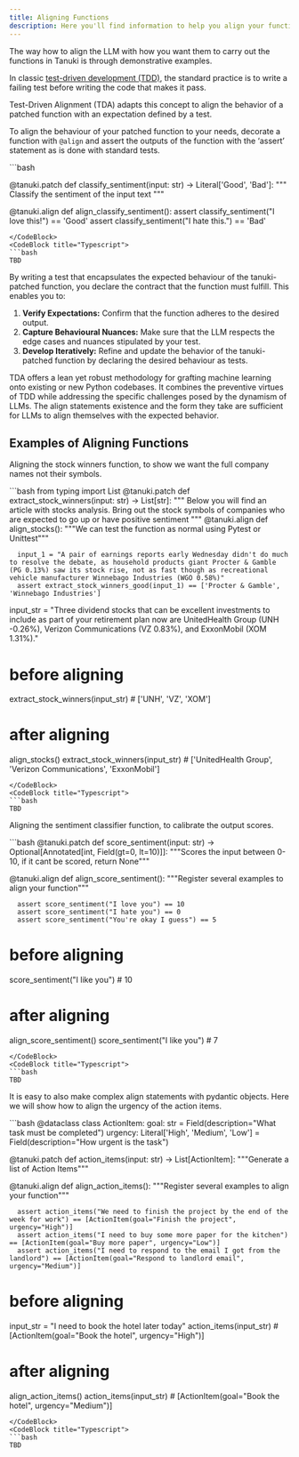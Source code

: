 ```yaml
---
title: Aligning Functions
description: Here you'll find information to help you align your functions to fit your requirements.
---
```

The way how to align the LLM with how you want them to carry out the functions in Tanuki is through demonstrative examples.

In classic [test-driven development (TDD)](https://en.wikipedia.org/wiki/Test-driven_development), the standard practice is to write a failing test before writing the code that makes it pass. 

Test-Driven Alignment (TDA) adapts this concept to align the behavior of a patched function with an expectation defined by a test.

To align the behaviour of your patched function to your needs, decorate a function with `@align` and assert the outputs of the function with the ‘assert’ statement as is done with standard tests.

<CodeBlocks>
  <CodeBlock title="Python">
  ```bash

  @tanuki.patch
  def classify_sentiment(input: str) -> Literal['Good', 'Bad']:
        """
        Classify the sentiment of the input text
        """
  
  @tanuki.align 
  def align_classify_sentiment(): 
      assert classify_sentiment("I love this!") == 'Good' 
      assert classify_sentiment("I hate this.") == 'Bad'
  ```
  </CodeBlock>
  <CodeBlock title="Typescript">
  ```bash
  TBD
  ```
  </CodeBlock>

</CodeBlocks>


By writing a test that encapsulates the expected behaviour of the tanuki-patched function, you declare the contract that the function must fulfill. This enables you to:

1. **Verify Expectations:** Confirm that the function adheres to the desired output. 
2. **Capture Behavioural Nuances:** Make sure that the LLM respects the edge cases and nuances stipulated by your test.
3. **Develop Iteratively:** Refine and update the behavior of the tanuki-patched function by declaring the desired behaviour as tests.

TDA offers a lean yet robust methodology for grafting machine learning onto existing or new Python codebases. It combines the preventive virtues of TDD while addressing the specific challenges posed by the dynamism of LLMs. The align statements existence and the form they take are sufficient for LLMs to align themselves with the expected behavior.

## Examples of Aligning Functions

Aligning the stock winners function, to show we want the full company names not their symbols. 

<CodeBlocks>
  <CodeBlock title="Python">
  ```bash
  from typing import List
  @tanuki.patch
  def extract_stock_winners(input: str) -> List[str]:
    """
    Below you will find an article with stocks analysis. Bring out the stock symbols of companies who are expected to go up or have positive sentiment
    """
  @tanuki.align
  def align_stocks():
      """We can test the function as normal using Pytest or Unittest"""

      input_1 = "A pair of earnings reports early Wednesday didn't do much to resolve the debate, as household products giant Procter & Gamble (PG 0.13%) saw its stock rise, not as fast though as recreational vehicle manufacturer Winnebago Industries (WGO 0.58%)"
      assert extract_stock_winners_good(input_1) == ['Procter & Gamble', 'Winnebago Industries']
  
  input_str = "Three dividend stocks that can be excellent investments to include as part of your retirement plan now are UnitedHealth Group (UNH -0.26%), Verizon Communications (VZ 0.83%), and ExxonMobil (XOM 1.31%)."
  
  # before aligning
  extract_stock_winners(input_str) # ['UNH', 'VZ', 'XOM']

  # after aligning
  align_stocks()
  extract_stock_winners(input_str) # ['UnitedHealth Group', 'Verizon Communications', 'ExxonMobil']
  ```
  </CodeBlock>
  <CodeBlock title="Typescript">
  ```bash
  TBD
  ```
  </CodeBlock>

</CodeBlocks>


Aligning the sentiment classifier function, to calibrate the output scores. 

<CodeBlocks>
  <CodeBlock title="Python">
  ```bash
  @tanuki.patch
  def score_sentiment(input: str) -> Optional[Annotated[int, Field(gt=0, lt=10)]]:
      """Scores the input between 0-10, if it cant be scored, return None"""

  @tanuki.align
  def align_score_sentiment():
      """Register several examples to align your function"""

      assert score_sentiment("I love you") == 10
      assert score_sentiment("I hate you") == 0
      assert score_sentiment("You're okay I guess") == 5

  # before aligning
  score_sentiment("I like you") # 10
  

  # after aligning
  align_score_sentiment()
  score_sentiment("I like you") # 7
  ```
  </CodeBlock>
  <CodeBlock title="Typescript">
  ```bash
  TBD
  ```
  </CodeBlock>

</CodeBlocks>

It is easy to also make complex align statements with pydantic objects. Here we will show how to align the urgency of the action items.

<CodeBlocks>
  <CodeBlock title="Python">
  ```bash
  @dataclass
  class ActionItem:
      goal: str = Field(description="What task must be completed")
      urgency: Literal['High', 'Medium', 'Low'] = Field(description="How urgent is the task")

  @tanuki.patch
  def action_items(input: str) -> List[ActionItem]:
      """Generate a list of Action Items"""
  
  @tanuki.align
  def align_action_items():
      """Register several examples to align your function"""

      assert action_items("We need to finish the project by the end of the week for work") == [ActionItem(goal="Finish the project", urgency="High")]
      assert action_items("I need to buy some more paper for the kitchen") == [ActionItem(goal="Buy more paper", urgency="Low")]
      assert action_items("I need to respond to the email I got from the landlord") == [ActionItem(goal="Respond to landlord email", urgency="Medium")]
  
  # before aligning
  input_str = "I need to book the hotel later today"
  action_items(input_str) # [ActionItem(goal="Book the hotel", urgency="High")]

  # after aligning
  align_action_items()
  action_items(input_str) # [ActionItem(goal="Book the hotel", urgency="Medium")]
  
  ```
  </CodeBlock>
  <CodeBlock title="Typescript">
  ```bash
  TBD
  ```
  </CodeBlock>

</CodeBlocks>